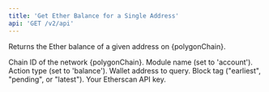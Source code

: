 ```yaml
---
title: 'Get Ether Balance for a Single Address'
api: 'GET /v2/api'
---
```



Returns the Ether balance of a given address on {polygonChain}.

  <ParamField query="chainid" type="string" initialValue="somevalue" placeholder="test">
    Chain ID of the network {polygonChain}.
  </ParamField>
  <ParamField query="module" type="string" initialValue="account">
    Module name (set to 'account').
  </ParamField>
  <ParamField query="action" type="string" initialValue="balance">
    Action type (set to 'balance').
  </ParamField>
  <ParamField query="address" type="string" initialValue="0xde0b295669a9fd93d5f28d9ec85e40f4cb697bae">
    Wallet address to query.
  </ParamField>
  <ParamField query="tag" type="string" initialValue="latest">
    Block tag ("earliest", "pending", or "latest").
  </ParamField>
  <ParamField query="apikey" type="string">
    Your Etherscan API key.
  </ParamField>
